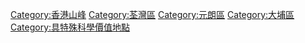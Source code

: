 {{commonscat|Tai Mo Shan}}
{{catmore}}

[[Category:香港山峰|Category:香港山峰]]
[[Category:荃灣區|Category:荃灣區]]
[[Category:元朗區|Category:元朗區]]
[[Category:大埔區|Category:大埔區]]
[[Category:具特殊科學價值地點|Category:具特殊科學價值地點]]